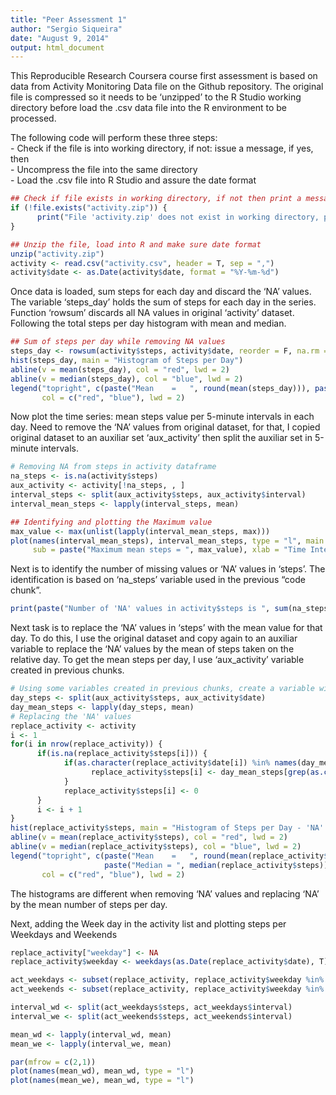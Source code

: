 ```yaml
---
title: "Peer Assessment 1"
author: "Sergio Siqueira"
date: "August 9, 2014"
output: html_document
---
```


This Reproducible Research Coursera course first assessment is based on data from Activity Monitoring Data file on the Github repository. The original file is compressed so it needs to be 'unzipped' to the R Studio working directory before load the .csv data file into the R environment to be processed.

The following code will perform these three steps:  
- Check if the file is into working directory, if not: issue a message, if yes, then  
- Uncompress the file into the same directory  
- Load the .csv file into R Studio and assure the date format

```r
## Check if file exists in working directory, if not then print a message asking to download the file to current WD
if (!file.exists("activity.zip")) {
      print("File 'activity.zip' does not exist in working directory, please download the file")
}

## Unzip the file, load into R and make sure date format
unzip("activity.zip")
activity <- read.csv("activity.csv", header = T, sep = ",")
activity$date <- as.Date(activity$date, format = "%Y-%m-%d")
```

Once data is loaded, sum steps for each day and discard the 'NA' values. The variable 'steps_day' holds the sum of steps for each day in the series. Function 'rowsum' discards all NA values in original 'activity' dataset.  
Following the total steps per day histogram with mean and median.

```r
## Sum of steps per day while removing NA values
steps_day <- rowsum(activity$steps, activity$date, reorder = F, na.rm = T)
hist(steps_day, main = "Histogram of Steps per Day")
abline(v = mean(steps_day), col = "red", lwd = 2)
abline(v = median(steps_day), col = "blue", lwd = 2)
legend("topright", c(paste("Mean    =   ", round(mean(steps_day))), paste("Median = ", median(steps_day))), 
       col = c("red", "blue"), lwd = 2)
```

Now plot the time series: mean steps value per 5-minute intervals in each day.
Need to remove the 'NA' values from original dataset, for that, I copied original dataset to an auxiliar set 'aux_activity' then split the auxiliar set in 5-minute intervals.

```r
# Removing NA from steps in activity dataframe
na_steps <- is.na(activity$steps)
aux_activity <- activity[!na_steps, , ]
interval_steps <- split(aux_activity$steps, aux_activity$interval)
interval_mean_steps <- lapply(interval_steps, mean)

## Identifying and plotting the Maximum value
max_value <- max(unlist(lapply(interval_mean_steps, max)))
plot(names(interval_mean_steps), interval_mean_steps, type = "l", main = "Mean steps per interval",
     sub = paste("Maximum mean steps = ", max_value), xlab = "Time Intervals", ylab = "Mean steps")
```

Next is to identify the number of missing values or 'NA' values in 'steps'. The identification is based on 'na_steps' variable used in the previous "code chunk".

```r
print(paste("Number of 'NA' values in activity$steps is ", sum(na_steps)))
```

Next task is to replace the 'NA' values in 'steps' with the mean value for that day. To do this, I use the original dataset and copy again to an auxiliar variable to replace the 'NA' values by the mean of steps taken on the relative day. To get the mean steps per day, I use 'aux_activity' variable created in previous chunks.  

```r
# Using some variables created in previous chunks, create a variable with mean steps per day
day_steps <- split(aux_activity$steps, aux_activity$date)
day_mean_steps <- lapply(day_steps, mean)
# Replacing the 'NA' values
replace_activity <- activity
i <- 1
for(i in nrow(replace_activity)) {
      if(is.na(replace_activity$steps[i])) {
            if(as.character(replace_activity$date[i]) %in% names(day_mean_steps)) {
                  replace_activity$steps[i] <- day_mean_steps[grep(as.character(replace_activity$date[i]), names(day_mean_steps))]
            } 
            replace_activity$steps[i] <- 0
      }
      i <- i + 1
}
hist(replace_activity$steps, main = "Histogram of Steps per Day - 'NA' replaced")
abline(v = mean(replace_activity$steps), col = "red", lwd = 2)
abline(v = median(replace_activity$steps), col = "blue", lwd = 2)
legend("topright", c(paste("Mean    =   ", round(mean(replace_activity$steps))),
                     paste("Median = ", median(replace_activity$steps))), 
       col = c("red", "blue"), lwd = 2)
```

The histograms are different when removing 'NA' values and replacing 'NA' by the mean number of steps per day.

Next, adding the Week day in the activity list and plotting steps per Weekdays and Weekends
```r
replace_activity["weekday"] <- NA
replace_activity$weekday <- weekdays(as.Date(replace_activity$date), T)

act_weekdays <- subset(replace_activity, replace_activity$weekday %in% c("Mon", "Tue", "Wed", "Thu", "Fri"))
act_weekends <- subset(replace_activity, replace_activity$weekday %in% c("Sat", "Sun"))

interval_wd <- split(act_weekdays$steps, act_weekdays$interval)
interval_we <- split(act_weekends$steps, act_weekends$interval)

mean_wd <- lapply(interval_wd, mean)
mean_we <- lapply(interval_we, mean)

par(mfrow = c(2,1))
plot(names(mean_wd), mean_wd, type = "l")
plot(names(mean_we), mean_wd, type = "l")
```

